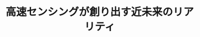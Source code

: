 ---
title: "高速センシングが創り出す近未来のリアリティ"
category: "工学院"
vol: 93
interviewee: "渡辺義浩"
url: "http://www.vision.ict.e.titech.ac.jp/index-j.html"
tags: ["情報通信系", "VR・AR", "センシング", "仮想空間", "プロジェクタ"]
pdf: "93-2-watanabe.pdf"
pdfurl: "93-2-watanabe/93-2-watanabe.pdf"
career: "2002年、東京大学 工学部 計数工学科卒業。2004年、東京大学 大学院情報理工学系研究科 システム情報学専攻 修士課程修了。2018年より東京工業大学 工学院 情報通信系 准教授"
preface: "　昨今ではVR・ARやプロジェクションマッピングといった、仮想空間が現実のように感じられる技術が
身近になった。しかし、仮想空間を現実のように感じさせることは容易ではない。以下では、仮想空間と
現実のズレをなくすために先生がどのようなアプローチで研究を行なっているのか、またその技術がどの
ような分野に応用可能なのかについて見ていく。"
---